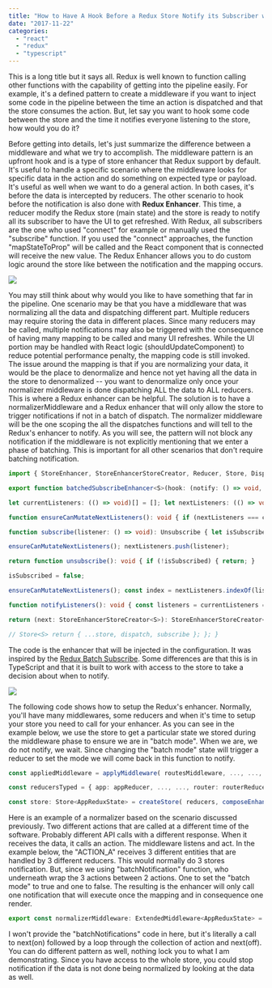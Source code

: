 ```yaml
---
title: "How to Have A Hook Before a Redux Store Notify its Subscriber with TypeScript"
date: "2017-11-22"
categories: 
  - "react"
  - "redux"
  - "typescript"
---
```


This is a long title but it says all. Redux is well known to function calling other functions with the capability of getting into the pipeline easily. For example, it's a defined pattern to create a middleware if you want to inject some code in the pipeline between the time an action is dispatched and that the store consumes the action. But, let say you want to hook some code between the store and the time it notifies everyone listening to the store, how would you do it?

Before getting into details, let's just summarize the difference between a middleware and what we try to accomplish. The middleware pattern is an upfront hook and is a type of store enhancer that Redux support by default. It's useful to handle a specific scenario where the middleware looks for specific data in the action and do something on expected type or payload. It's useful as well when we want to do a general action. In both cases, it's before the data is intercepted by reducers. The other scenario to hook before the notification is also done with **Redux Enhancer**. This time, a reducer modify the Redux store (main state) and the store is ready to notify all its subscriber to have the UI to get refreshed. With Redux, all subscribers are the one who used "connect" for example or manually used the "subscribe" function. If you used the "connect" approaches, the function "mapStateToProp" will be called and the React component that is connected will receive the new value. The Redux Enhancer allows you to do custom logic around the store like between the notification and the mapping occurs.

![](images/ReduxEnhancer.png)

You may still think about why would you like to have something that far in the pipeline. One scenario may be that you have a middleware that was normalizing all the data and dispatching different part. Multiple reducers may require storing the data in different places. Since many reducers may be called, multiple notifications may also be triggered with the consequence of having many mapping to be called and many UI refreshes. While the UI portion may be handled with React logic (shouldUpdateComponent) to reduce potential performance penalty, the mapping code is still invoked. The issue around the mapping is that if you are normalizing your data, it would be the place to denormalize and hence not yet having all the data in the store to denormalized -- you want to denormalize only once your normalizer middleware is done dispatching ALL the data to ALL reducers. This is where a Redux enhancer can be helpful. The solution is to have a normalizerMiddleware and a Redux enhancer that will only allow the store to trigger notifications if not in a batch of dispatch. The normalizer middleware will be the one scoping the all the dispatches functions and will tell to the Redux's enhancer to notify. As you will see, the pattern will not block any notification if the middleware is not explicitly mentioning that we enter a phase of batching. This is important for all other scenarios that don't require batching notification.

```typescript
import { StoreEnhancer, StoreEnhancerStoreCreator, Reducer, Store, Dispatch, Unsubscribe } from "redux";

export function batchedSubscribeEnhancer<S>(hook: (notify: () => void, store: Store<S>) => void): StoreEnhancer<S> {

let currentListeners: (() => void)[] = []; let nextListeners: (() => void)[] = currentListeners;

function ensureCanMutateNextListeners(): void { if (nextListeners === currentListeners) { nextListeners = currentListeners.slice(); } }

function subscribe(listener: () => void): Unsubscribe { let isSubscribed = true;

ensureCanMutateNextListeners(); nextListeners.push(listener);

return function unsubscribe(): void { if (!isSubscribed) { return; }

isSubscribed = false;

ensureCanMutateNextListeners(); const index = nextListeners.indexOf(listener); nextListeners.splice(index, 1); }; }

function notifyListeners(): void { const listeners = currentListeners = nextListeners; for (let i = 0; i < listeners.length; i++) { listeners[i](); } }

return (next: StoreEnhancerStoreCreator<S>): StoreEnhancerStoreCreator<S> => (reducer: Reducer<S>, preloadedState?: S): Store<S> => { const store = next(reducer); function dispatch(dispatchArgs: Dispatch<S>): Dispatch<S> { const dispatchResult: Dispatch<S> = store.dispatch(dispatchArgs); hook(notifyListeners, store); return dispatchResult; }

// Store<S> return { ...store, dispatch, subscribe }; }; } 
``` 


The code is the enhancer that will be injected in the configuration. It was inspired by the [Redux Batch Subscribe](https://github.com/tappleby/redux-batched-subscribe). Some differences are that this is in TypeScript and that it is built to work with access to the store to take a decision about when to notify.

![](images/ReduxEnhancerShort.png)

The following code shows how to setup the Redux's enhancer. Normally, you'll have many middlewares, some reducers and when it's time to setup your store you need to call for your enhancer. As you can see in the example below, we use the store to get a particular state we stored during the middleware phase to ensure we are in "batch mode". When we are, we do not notify, we wait. Since changing the "batch mode" state will trigger a reducer to set the mode we will come back in this function to notify.

```typescript
const appliedMiddleware = applyMiddleware( routesMiddleware, ..., ..., normalizerMiddleware);

const reducersTyped = { app: appReducer, ..., ..., router: routerReducer }; const reducers = combineReducers(reducersTyped);

const store: Store<AppReduxState> = createStore( reducers, composeEnhancers( appliedMiddleware, batchedSubscribeEnhancer((notify: () => void, storeSnapshot: Store<AppReduxState>) => { if (!storeSnapshot.getState().app.isStoreInBatchMode) { notify(); } }) )); 
``` 


Here is an example of a normalizer based on the scenario discussed previously. Two different actions that are called at a different time of the software. Probably different API calls with a different response. When it receives the data, it calls an action. The middleware listens and act. In the example below, the "ACTION\_A" receives 3 different entities that are handled by 3 different reducers. This would normally do 3 stores notification. But, since we using "batchNotification" function, who underneath wrap the 3 actions between 2 actions. One to set the "batch mode" to true and one to false. The resulting is the enhancer will only call one notification that will execute once the mapping and in consequence one render.

```typescript
export const normalizerMiddleware: ExtendedMiddleware<AppReduxState> = <S>(api: MiddlewareAPI<S>) => (next: Dispatch<S>) => <A extends Actions<any>>(action: A): A => { if (typeof action.payload === "object") { if (action.type === ACTION\_A) { const normalizedResponse = normalize(action.payload, statusRoot); console.log(normalizedResponse); batchNotifications( next, actionOrgsNormalized(normalizedResponse.entities.org), actionSitesNormalized(normalizedResponse.entities.site), actionAppliancesNormalized(normalizedResponse.entities.cache), ); } else if (action.type === ACTION\_B) { const normalizedSiteForASingleOrg = normalize(action.payload, org); next(actionSitesNormalized(normalizedSiteForASingleOrg.entities.site)); } } return next(action); }; 
``` 


I won't provide the "batchNotifications" code in here, but it's literally a call to next(on) followed by a loop through the collection of action and next(off). You can do different pattern as well, nothing lock you to what I am demonstrating. Since you have access to the whole store, you could stop notification if the data is not done being normalized by looking at the data as well.
